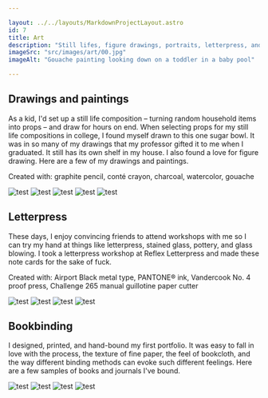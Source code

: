 ```yaml
---

layout: ../../layouts/MarkdownProjectLayout.astro
id: 7
title: Art
description: "Still lifes, figure drawings, portraits, letterpress, and bookbinding"
imageSrc: "src/images/art/00.jpg"
imageAlt: "Gouache painting looking down on a toddler in a baby pool"

---
```



## Drawings and paintings

As a kid, I'd set up a still life composition – turning random household items into props – and draw for hours on end. When selecting props for my still life compositions in college, I found myself drawn to this one sugar bowl. It was in so many of my drawings that my professor gifted it to me when I graduated. It still has its own shelf in my house. I also found a love for figure drawing. Here are a few of my drawings and paintings.

<p class="subtle">Created with: graphite pencil, conté crayon, charcoal, watercolor, gouache</p>

<div class="masonry">
  <Image src={art01} class="image" alt="test" />
  <Image src={art02} class="image img-2" alt="test" />
  <Image src={art03} class="image img-3" alt="test" />
  <Image src={art04} class="image img-4" alt="test" />
  <Image src={art05} class="image" alt="test" />
</div>

## Letterpress

These days, I enjoy convincing friends to attend workshops with me so I can try my hand at things like letterpress, stained glass, pottery, and glass blowing. I took a letterpress workshop at Reflex Letterpress and made these note cards for the sake of fuck.

<p class="subtle">Created with: Airport Black metal type, PANTONE® ink, Vandercook No. 4 proof press, Challenge 265 manual guillotine paper cutter</p>

<div class="graphic-design">
  <Image src={art06} class="image" alt="test" />
  <Image src={art07} class="image" alt="test" />
  <Image src={art08} class="image" alt="test" />
  <Image src={art09} class="image" alt="test" />
</div>

## Bookbinding

I designed, printed, and hand-bound my first portfolio. It was easy to fall in love with the process, the texture of fine paper, the feel of bookcloth, and the way different binding methods can evoke such different feelings. Here are a few samples of books and journals I've bound.

<div class="graphic-design">
  <Image src={art10} class="image" alt="test" />
  <Image src={art11} class="image" alt="test" />
  <Image src={art12} class="image" alt="test" />
  <Image src={art13} class="image" alt="test" />
</div>